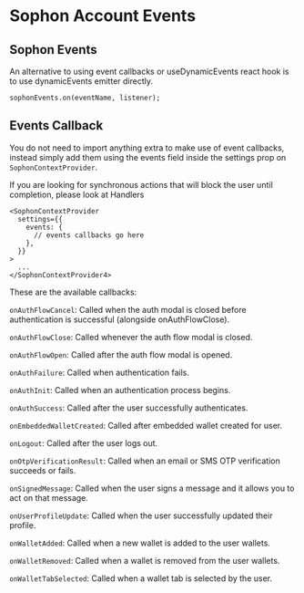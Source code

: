 
<EyeBrown label="Events" />

# Sophon Account Events

## Sophon Events

An alternative to using event callbacks or useDynamicEvents react hook is to use dynamicEvents emitter directly.

```tsx
sophonEvents.on(eventName, listener);
```

## Events Callback

You do not need to import anything extra to make use of event callbacks, instead simply add them using the events field inside the settings prop on `SophonContextProvider`.

If you are looking for synchronous actions that will block the user until completion, please look at Handlers

```tsx
<SophonContextProvider
  settings={{
    events: {
      // events callbacks go here
    },
  }}
>
  ...
</SophonContextProvider4>
```

These are the available callbacks:

`onAuthFlowCancel`: Called when the auth modal is closed before authentication is successful (alongside onAuthFlowClose).

`onAuthFlowClose`: Called whenever the auth flow modal is closed.

`onAuthFlowOpen`: Called after the auth flow modal is opened.

`onAuthFailure`: Called when authentication fails.

`onAuthInit`: Called when an authentication process begins.

`onAuthSuccess`: Called after the user successfully authenticates.

`onEmbeddedWalletCreated`: Called after embedded wallet created for user.

`onLogout`: Called after the user logs out.

`onOtpVerificationResult`: Called when an email or SMS OTP verification succeeds or fails.

`onSignedMessage`: Called when the user signs a message and it allows you to act on that message.

`onUserProfileUpdate`: Called when the user successfully updated their profile.

`onWalletAdded`: Called when a new wallet is added to the user wallets.

`onWalletRemoved`: Called when a wallet is removed from the user wallets.

`onWalletTabSelected`: Called when a wallet tab is selected by the user.
